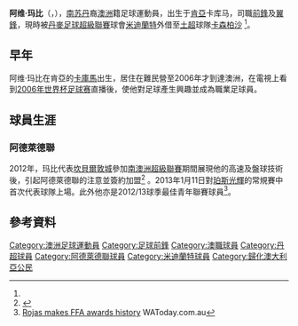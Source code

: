 {{Infobox football biography
| name        = 阿维·玛比<br>Awer Mabil
| fullname    = Awer Mabil
| image       = Awer Mabil.jpg
| birth_date  = {{birth date and age|1995|9|15|df=yes}}
| birth_place = [[肯亞|肯亞]][[卡庫馬|卡庫馬]]
| height      = {{convert|1.79|m|abbr=on}}
| position    = [[前鋒_(足球)|前鋒]]、[[中場_(足球)|翼鋒]]
| currentclub = [[卡森柏沙體育會|卡森柏沙]] ([[中日德兰足球俱乐部|米迪蘭特]]外借)
| clubnumber  = 45
| youthyears1 = {{0}}{{0}}{{0}}{{0}}–2012 | youthclubs1 = [[坎貝爾敦城足球會|坎貝爾敦城]]
| youthyears2 = 2011       | youthclubs2 = 南澳洲國家訓練中心
| youthyears3 = 2012–2014  | youthclubs3 = [[阿德萊德聯足球俱樂部|阿德萊德聯]]
| years1 = 2012      | caps1 = 14 | goals1 = 1 | clubs1 = [[坎貝爾敦城足球會|坎貝爾敦城]]
| years2 = 2013–2015 | caps2 = 47  | goals2 = 8 | clubs2 = [[阿德萊德聯足球俱樂部|阿德萊德聯]]
| years3 = 2015–     | caps3 = 107  | goals3 = 16 | clubs3 = [[中日德兰足球俱乐部|米迪蘭特]]
| years4 = 2016–2017     | caps4 = 25  | goals4 = 4 | clubs4 = → [[埃斯比約聯合足球俱樂部|艾斯堡]] (外借)
| years5 = 2017–2018     | caps5 = 26  | goals5 = 2 | clubs5 = → [[费雷拉足球俱乐部|費利拿]] (外借)
| years6 = 2022–     | caps6 = 3  | goals6 = 1 | clubs6 = → [[卡森柏沙體育會|卡森柏沙]] (外借)
| nationalyears1= 2014–2015          | nationalcaps1= 9 | nationalgoals1= 4 | nationalteam1= 澳洲U20
| nationalyears2= 2015          | nationalcaps2= 6 | nationalgoals2= 0 | nationalteam2= 澳洲U23
| nationalyears3=  2018–         | nationalcaps3= 23 | nationalgoals3= 6 | nationalteam3= [[澳洲國家足球隊|澳洲]]
| pcupdate    = 2022年2月28日
| ntupdate    = 2021年11月16日
}}

'''阿维·玛比'''（{{lang|en|'''Awer Mabil'''}}，{{bd|1995年|9月15日|catIdx=F}}），[[南苏丹|南苏丹]]裔[[澳洲|澳洲]]籍足球運動員，出生于[[肯亞|肯亞]]卡库马，司職[[前鋒_(足球)|前鋒]]及[[中場_(足球)|翼鋒]]，現時被[[丹麥足球超級聯賽|丹麥足球超級聯賽]]球會[[中日德兰足球俱乐部|米迪蘭特]]外借至[[土超|土超]]球隊[[卡森柏沙體育會|卡森柏沙]] <ref name="Young Adelaide United gun Awer Mabil up for attack"/>。

== 早年 ==
阿维·玛比在肯亞的[[卡庫馬|卡庫馬]]出生，居住在難民營至2006年才到達澳洲，在電視上看到[[2006年世界杯足球赛|2006年世界杯足球赛]]直播後，使他對足球產生興趣並成為職業足球員。

== 球員生涯 ==
===阿德萊德聯===
2012年，玛比代表[[坎貝爾敦城足球會|坎貝爾敦城]]參加[[南澳洲超級聯賽|南澳洲超級聯賽]]期間展現他的高速及盤球技術後，引起阿德萊德聯的注意並簽約加盟<ref name="Young Adelaide United gun Awer Mabil up for attack">{{cite news|url=http://www.adelaidenow.com.au/sport/football/young-adelaide-united-gun-awer-mabil-up-for-attack/story-fnddhv0x-1226551403555|title=Young Adelaide United gun Awer Mabil up for attack|date=11 January 2013|publisher=adelaidenow.com.au|accessdate=11 January 2013|archive-date=2019-07-13|archive-url=https://web.archive.org/web/20190713160030/https://www.adelaidenow.com.au/sport/football/young-adelaide-united-gun-awer-mabil-up-for-attack/news-story/e385f7536200328ab1d6ef19ffce9573?nk=6b829795c9d09d497f91231096481a1e-1563033630|dead-url=no}}</ref> 。2013年1月11日對[[珀斯光輝|珀斯光輝]]的常規賽中首次代表球隊上場。此外他亦是2012/13球季最佳青年聯賽球員<ref>[http://www.watoday.com.au/sport/a-league/rojas-makes-ffa-awards-history-20130415-2hw4q.html Rojas makes FFA awards history] WAToday.com.au</ref>。

== 參考資料 ==
{{Reflist}}

{{DEFAULTSORT:Mabil, Awer}}
[[Category:澳洲足球運動員|Category:澳洲足球運動員]]
[[Category:足球前鋒|Category:足球前鋒]]
[[Category:澳職球員|Category:澳職球員]]
[[Category:丹超球員|Category:丹超球員]]
[[Category:阿德萊德聯球員|Category:阿德萊德聯球員]]
[[Category:米迪蘭特球員|Category:米迪蘭特球員]]
[[Category:歸化澳大利亞公民|Category:歸化澳大利亞公民]]